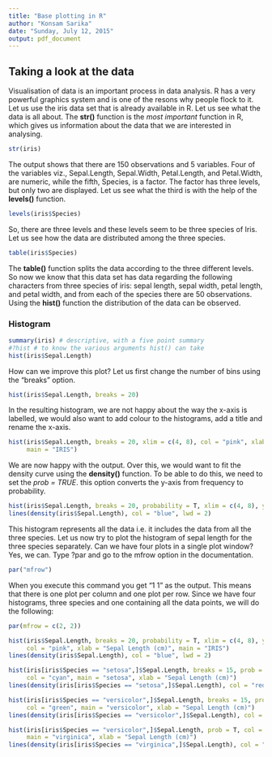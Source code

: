 ```yaml
---
title: "Base plotting in R"
author: "Konsam Sarika"
date: "Sunday, July 12, 2015"
output: pdf_document
---
```


## Taking a look at the data
Visualisation of data is an important process in data analysis. R has a very powerful graphics system and is one of the resons why people flock to it. Let us use the iris data set that is already available in R. Let us see what the data is all about. The **str()** function is the *most important* function in R, which gives us information about the data that we are interested in analysing. 

```r
str(iris)

```

The output shows that there are 150 observations and 5 variables. Four of the variables viz., Sepal.Length, Sepal.Width, Petal.Length, and Petal.Width, are numeric, while the fifth, Species, is a factor. The factor has three levels, but only two are displayed. Let us see what the third is with the help of the **levels()** function.

```r
levels(iris$Species)
```

So, there are three levels and these levels seem to be three species of Iris. Let us see how the data are distributed among the three species.

```r
table(iris$Species)

```

The **table()** function splits the data according to the three different levels. So now we know that this data set has data regarding the following characters from three species of iris: sepal length, sepal width, petal length, and petal width, and from each of the species there are 50 observations. Using the **hist()** function the distribution of the data can be observed.

### Histogram
```r
summary(iris) # descriptive, with a five point summary
#?hist # to know the various arguments hist() can take
hist(iris$Sepal.Length)

```

How can we improve this plot? Let us first change the number of bins using the "breaks" option.

```r
hist(iris$Sepal.Length, breaks = 20)

```

In the resulting histogram, we are not happy about the way the x-axis is labelled, we would also want to add colour to the histograms, add a title and rename the x-axis. 
```r
hist(iris$Sepal.Length, breaks = 20, xlim = c(4, 8), col = "pink", xlab = "Sepal Length (cm)", 
     main = "IRIS")

```

We are now happy with the output. Over this, we would want to fit the density curve using the **density()** function. To be able to do this, we need to set the *prob = TRUE*. this option converts the y-axis from frequency to probability. 

```r
hist(iris$Sepal.Length, breaks = 20, probability = T, xlim = c(4, 8), ylim = c(0.0, 1.0), col = "pink", xlab = "Sepal Length (cm)", main = "IRIS")
lines(density(iris$Sepal.Length), col = "blue", lwd = 2)
```

This histogram represents all the data i.e. it includes the data from all the three species. Let us now try to plot the histogram of sepal length for the three species separately. Can we have four plots in a single plot window? Yes, we can. Type ?par and go to the mfrow option in the documentation. 

```r
par("mfrow")
```

When you execute this command you get "1 1" as the output. This means that there is one plot per column and one  plot per row. Since we have four histograms, three species and one containing all the data points, we will do the following:

```r
par(mfrow = c(2, 2))

hist(iris$Sepal.Length, breaks = 20, probability = T, xlim = c(4, 8), ylim = c(0.0, 1.0), 
     col = "pink", xlab = "Sepal Length (cm)", main = "IRIS")
lines(density(iris$Sepal.Length), col = "blue", lwd = 2)

hist(iris[iris$Species == "setosa",]$Sepal.Length, breaks = 15, prob = T, xlim = c(4 , 6), 
     col = "cyan", main = "setosa", xlab = "Sepal Length (cm)")
lines(density(iris[iris$Species == "setosa",]$Sepal.Length), col = "red", lwd = 3)

hist(iris[iris$Species == "versicolor",]$Sepal.Length, breaks = 15, prob = T, 
     col = "green", main = "versicolor", xlab = "Sepal Length (cm)")
lines(density(iris[iris$Species == "versicolor",]$Sepal.Length), col = "brown", lwd = 3)

hist(iris[iris$Species == "versicolor",]$Sepal.Length, prob = T, col = "rosybrown", 
     main = "virginica", xlab = "Sepal Length (cm)")
lines(density(iris[iris$Species == "virginica",]$Sepal.Length), col = "turquoise", lwd = 3)
```



